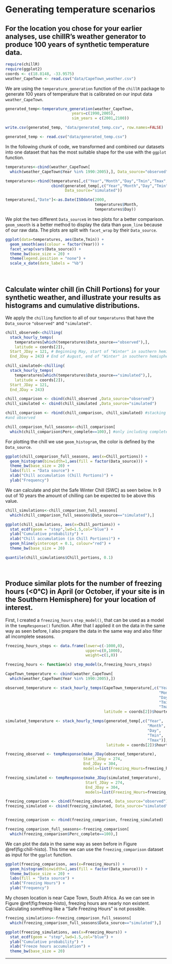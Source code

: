 # Generating temperature scenarios

## For the location you chose for your earlier analyses, use chillR’s weather generator to produce 100 years of synthetic temperature data.

```r
require(chillR)
require(ggplot2)
coords <- c(18.8148, -33.9575)
weather_CapeTown <- read.csv("data/CapeTown_weather.csv")
```

We are using the `temperature_generation` function of the `chillR` package to generate 100 years of temperature that is calibrated on our input data `weather_CapeTown`.

```r
generated_temp<-temperature_generation(weather_CapeTown,
                             years=c(1990,2005),
                             sim_years = c(2001,2100))
```

```r
write.csv(generated_temp, "data/generated_temp.csv", row.names=FALSE)
```

```r
generated_temp <- read.csv("data/generated_temp.csv")
```

In the following chunk of code, we transformed and combined our datasets into one dataset that has the most suitable shape for the use with the `ggplot` function.

```r
temperatures<-cbind(weather_CapeTown[
  which(weather_CapeTown$Year %in% 1990:2005),], Data_source="observed")

temperatures<-rbind(temperatures[,c("Year","Month","Day","Tmin","Tmax","Data_source")],
                    cbind(generated_temp[,c("Year","Month","Day","Tmin","Tmax")],
                          Data_source="simulated"))

temperatures[,"Date"]<-as.Date(ISOdate(2000,
                                       temperatures$Month,
                                       temperatures$Day))
```

We plot the two different `Data_source`s in two plots for a better comparison. `geom_smooth` is a better method to display the data than `geom_line` because of our raw data. The plots are split with `facet_wrap` by their `Data_source`.

```r
ggplot(data=temperatures, aes(Date,Tmin)) +
  geom_smooth(aes(colour = factor(Year))) +
  facet_wrap(vars(Data_source)) +
  theme_bw(base_size = 20) +
  theme(legend.position = "none") +
  scale_x_date(date_labels = "%b")
```
\

## Calculate winter chill (in Chill Portions) for your synthetic weather, and illustrate your results as histograms and cumulative distributions.

We apply the `chilling` function to all of our `temperatures` that have the `Data_source` `"observed"` and `"simulated"`.

```r
chill_observed<-chilling(
  stack_hourly_temps(
    temperatures[which(temperatures$Data_source=="observed"),],
    latitude = coords[2]),
  Start_JDay = 121, # Beginning May, start of "Winter" in southern hemisphere
  End_JDay = 243) # End of August, end of "Winter" in southern hemisphere

chill_simulated<-chilling(
  stack_hourly_temps(
    temperatures[which(temperatures$Data_source=="simulated"),],
    latitude = coords[2]),
  Start_JDay = 121,
  End_JDay = 243)

chill_comparison <- cbind(chill_observed ,Data_source="observed") 
chill_simulated <- cbind(chill_simulated ,Data_source="simulated")

chill_comparison <- rbind(chill_comparison, chill_simulated) #stacking simulated
#and observed

chill_comparison_full_seasons<-chill_comparison[
  which(chill_comparison$Perc_complete==100),] #only including complete years
```

For plotting the chill we use `geom_histogram`, the color is defined by the `Data_source`.
```r
ggplot(chill_comparison_full_seasons, aes(x=Chill_portions)) + 
  geom_histogram(binwidth=1,aes(fill = factor(Data_source))) +
  theme_bw(base_size = 20) +
  labs(fill = "Data source") +
  xlab("Chill accumulation (Chill Portions)") +
  ylab("Frequency")
```

We can calculate and plot the Safe Winter Chill (SWC) as seen below. In 9 out of 10 years the amount of chilling can be expected to be above this value.
```r
chill_simulations<-chill_comparison_full_seasons[
  which(chill_comparison_full_seasons$Data_source=="simulated"),]

ggplot(chill_simulations, aes(x=Chill_portions)) +
  stat_ecdf(geom = "step",lwd=1.5,col="blue") +
  ylab("Cumulative probability") +
  xlab("Chill accumulation (in Chill Portions)") +
  geom_hline(yintercept = 0.1, colour="red") +
  theme_bw(base_size = 20)
```
```r
quantile(chill_simulations$Chill_portions, 0.1)
```
\

## Produce similar plots for the number of freezing hours (<0°C) in April (or October, if your site is in the Southern Hemisphere) for your location of interest.

First, I created a `freezing_hours` `step_model()`, that can be used as a model in the `tempResponse()` function. After that I applied it on the data in the same way as seen before, I also prepare the data in the same way and also filter all incomplete seasons.
```r
freezing_hours_steps <- data.frame(lower=c(-1000,0), 
                                   upper=c(0,1000),
                                   weight=c(1,0))

freezing_hours <- function(x) step_model(x,freezing_hours_steps)

CapeTown_temperature <- cbind(weather_CapeTown[
  which(weather_CapeTown$Year %in% 1990:2005),])

observed_temperature <- stack_hourly_temps(CapeTown_temperature[,c("Year",
                                                                   "Month",
                                                                   "Day",
                                                                   "Tmin",
                                                                   "Tmax")],
                                           latitude = coords[2])$hourtemps

simulated_temperature <- stack_hourly_temps(generated_temp[,c("Year",
                                                              "Month",
                                                              "Day",
                                                              "Tmin",
                                                              "Tmax")], 
                                            latitude = coords[2])$hourtemps

freezing_observed <- tempResponse(make_JDay(observed_temperature),
                                  Start_JDay = 274,
                                  End_JDay = 304,
                                  models=list(Freezing_Hours=freezing_hours))

freezing_simulated <- tempResponse(make_JDay(simulated_temperature),
                                   Start_JDay = 274,
                                   End_JDay = 304,
                                   models=list(Freezing_Hours=freezing_hours))

freezing_comparison <- cbind(freezing_observed, Data_source="observed") 
freezing_simulated <- cbind(freezing_simulated, Data_source="simulated")


freezing_comparison <- rbind(freezing_comparison, freezing_simulated)

freezing_comparison_full_seasons<-freezing_comparison[
  which(freezing_comparison$Perc_complete==100),]
```

We can plot the data in the same way as seen before in Figure \@ref(fig:chill-histo). This time we can use the `freezing_comparison` dataset as input for the `ggplot` function.
```r
ggplot(freezing_comparison, aes(x=Freezing_Hours)) + 
  geom_histogram(binwidth=1,aes(fill = factor(Data_source))) +
  theme_bw(base_size = 20) +
  labs(fill = "Data source") +
  xlab("Freezing Hours") +
  ylab("Frequency")
```

My chosen location is near Cape Town, South Africa. As we can see in Figure \@ref(fig:freeze-histo), freezing hours are nearly non existent. Calculating something like a "Safe Freezing Hours" is not possible.
```r
freezing_simulations<-freezing_comparison_full_seasons[
  which(freezing_comparison_full_seasons$Data_source=="simulated"),]

ggplot(freezing_simulations, aes(x=Freezing_Hours)) +
  stat_ecdf(geom = "step",lwd=1.5,col="blue") +
  ylab("Cumulative probability") +
  xlab("Freeze hours accumulation") +
  theme_bw(base_size = 20)
```
<hr />